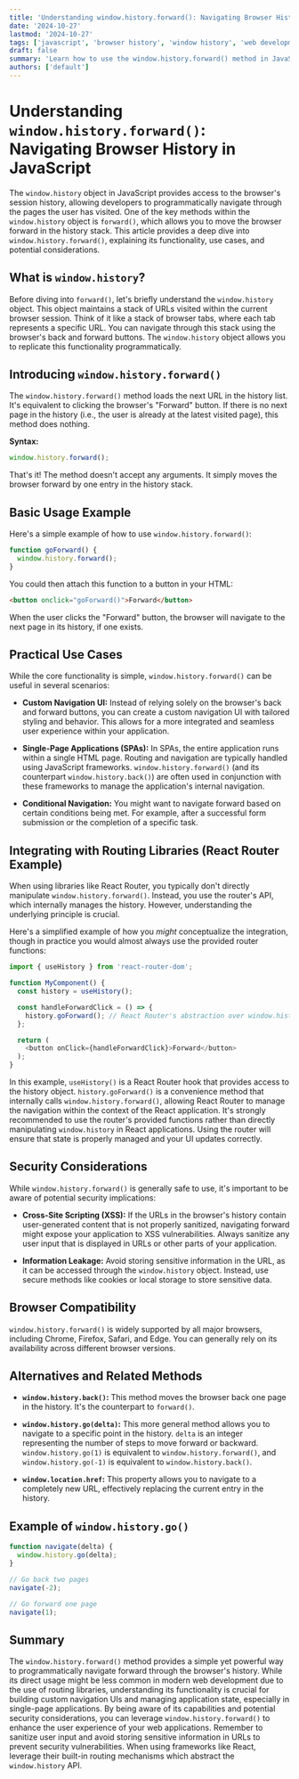 ```yaml
---
title: 'Understanding window.history.forward(): Navigating Browser History in JavaScript'
date: '2024-10-27'
lastmod: '2024-10-27'
tags: ['javascript', 'browser history', 'window history', 'web development', 'navigation', 'forward', 'history API']
draft: false
summary: 'Learn how to use the window.history.forward() method in JavaScript to navigate forward through the user browsing history. This comprehensive guide includes code examples and explanations to help you implement forward navigation effectively in your web applications.'
authors: ['default']
---
```


# Understanding `window.history.forward()`: Navigating Browser History in JavaScript

The `window.history` object in JavaScript provides access to the browser's session history, allowing developers to programmatically navigate through the pages the user has visited. One of the key methods within the `window.history` object is `forward()`, which allows you to move the browser forward in the history stack. This article provides a deep dive into `window.history.forward()`, explaining its functionality, use cases, and potential considerations.

## What is `window.history`?

Before diving into `forward()`, let's briefly understand the `window.history` object. This object maintains a stack of URLs visited within the current browser session. Think of it like a stack of browser tabs, where each tab represents a specific URL. You can navigate through this stack using the browser's back and forward buttons. The `window.history` object allows you to replicate this functionality programmatically.

## Introducing `window.history.forward()`

The `window.history.forward()` method loads the next URL in the history list.  It's equivalent to clicking the browser's "Forward" button.  If there is no next page in the history (i.e., the user is already at the latest visited page), this method does nothing.

**Syntax:**

```javascript
window.history.forward();
```

That's it!  The method doesn't accept any arguments.  It simply moves the browser forward by one entry in the history stack.

## Basic Usage Example

Here's a simple example of how to use `window.history.forward()`:

```javascript
function goForward() {
  window.history.forward();
}
```

You could then attach this function to a button in your HTML:

```html
<button onclick="goForward()">Forward</button>
```

When the user clicks the "Forward" button, the browser will navigate to the next page in its history, if one exists.

## Practical Use Cases

While the core functionality is simple, `window.history.forward()` can be useful in several scenarios:

*   **Custom Navigation UI:**  Instead of relying solely on the browser's back and forward buttons, you can create a custom navigation UI with tailored styling and behavior. This allows for a more integrated and seamless user experience within your application.

*   **Single-Page Applications (SPAs):** In SPAs, the entire application runs within a single HTML page. Routing and navigation are typically handled using JavaScript frameworks. `window.history.forward()` (and its counterpart `window.history.back()`) are often used in conjunction with these frameworks to manage the application's internal navigation.

*   **Conditional Navigation:** You might want to navigate forward based on certain conditions being met. For example, after a successful form submission or the completion of a specific task.

## Integrating with Routing Libraries (React Router Example)

When using libraries like React Router, you typically don't directly manipulate `window.history.forward()`. Instead, you use the router's API, which internally manages the history. However, understanding the underlying principle is crucial.

Here's a simplified example of how you *might* conceptualize the integration, though in practice you would almost always use the provided router functions:

```javascript
import { useHistory } from 'react-router-dom';

function MyComponent() {
  const history = useHistory();

  const handleForwardClick = () => {
    history.goForward(); // React Router's abstraction over window.history.forward()
  };

  return (
    <button onClick={handleForwardClick}>Forward</button>
  );
}
```

In this example, `useHistory()` is a React Router hook that provides access to the history object. `history.goForward()` is a convenience method that internally calls `window.history.forward()`, allowing React Router to manage the navigation within the context of the React application.  It's strongly recommended to use the router's provided functions rather than directly manipulating `window.history` in React applications.  Using the router will ensure that state is properly managed and your UI updates correctly.

## Security Considerations

While `window.history.forward()` is generally safe to use, it's important to be aware of potential security implications:

*   **Cross-Site Scripting (XSS):**  If the URLs in the browser's history contain user-generated content that is not properly sanitized, navigating forward might expose your application to XSS vulnerabilities.  Always sanitize any user input that is displayed in URLs or other parts of your application.

*   **Information Leakage:**  Avoid storing sensitive information in the URL, as it can be accessed through the `window.history` object.  Instead, use secure methods like cookies or local storage to store sensitive data.

## Browser Compatibility

`window.history.forward()` is widely supported by all major browsers, including Chrome, Firefox, Safari, and Edge.  You can generally rely on its availability across different browser versions.

## Alternatives and Related Methods

*   **`window.history.back()`:**  This method moves the browser back one page in the history. It's the counterpart to `forward()`.

*   **`window.history.go(delta)`:** This more general method allows you to navigate to a specific point in the history. `delta` is an integer representing the number of steps to move forward or backward.  `window.history.go(1)` is equivalent to `window.history.forward()`, and `window.history.go(-1)` is equivalent to `window.history.back()`.

*   **`window.location.href`:**  This property allows you to navigate to a completely new URL, effectively replacing the current entry in the history.

## Example of `window.history.go()`

```javascript
function navigate(delta) {
  window.history.go(delta);
}

// Go back two pages
navigate(-2);

// Go forward one page
navigate(1);
```

## Summary

The `window.history.forward()` method provides a simple yet powerful way to programmatically navigate forward through the browser's history. While its direct usage might be less common in modern web development due to the use of routing libraries, understanding its functionality is crucial for building custom navigation UIs and managing application state, especially in single-page applications. By being aware of its capabilities and potential security considerations, you can leverage `window.history.forward()` to enhance the user experience of your web applications. Remember to sanitize user input and avoid storing sensitive information in URLs to prevent security vulnerabilities. When using frameworks like React, leverage their built-in routing mechanisms which abstract the `window.history` API.